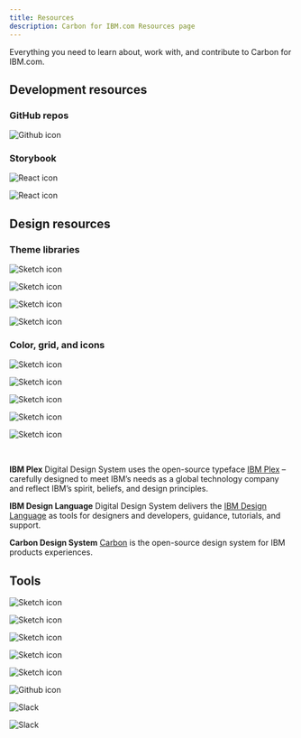 ```yaml
---
title: Resources
description: Carbon for IBM.com Resources page
---
```


<PageDescription>

Everything you need to learn about, work with, and contribute to Carbon for IBM.com.

</PageDescription>

## Development resources

### GitHub repos
<Row className="resource-card-group">
  <Column colMd={4} colLg={4} noGutterSm>
<ResourceCard
  subTitle="Carbon for IBM.com"
  href="https://github.com/carbon-design-system/ibm-dotcom-library/issues/new?labels=bug&template=bug_report.md"
>

![Github icon](./../../images/icon/github-icon.svg)
</ResourceCard>
  </Column>
</Row>

### Storybook

<Row className="resource-card-group">
  <Column colMd={4} colLg={4} noGutterSm>
<ResourceCard
  subTitle="Carbon for IBM.com React Storybook"
  href="https://ibmdotcom-react.netlify.com/?path=/story/dotcom-shell--default"
>

![React icon](./../../images/icon/react-icon.svg)

</ResourceCard>
  </Column>
  <Column colMd={4} colLg={4} noGutterSm>
<ResourceCard
  subTitle="IBM.com Pattern React Storybook (experimental)"
  href="https://github.com/carbon-design-system/ibm-dotcom-library/issues/new/choose"
>

![React icon](../../images/icon/react-icon.svg)

</ResourceCard>
  </Column>
</Row>

## Design resources

### Theme libraries

<Row className="resource-card-group">
  <Column colMd={4} colLg={4} noGutterSm>
    <ResourceCard
      subTitle="White theme"
      href="https://www.carbondesignsystem.com"
    >

![Sketch icon](../../images/sketch-symbol.svg)

</ResourceCard>
  </Column>
  
<Column colMd={4} colLg={4} noGutterSm>
<ResourceCard
    subTitle="Gray 10 theme (Coming Soon)"
    aspectRatio="2:1"
    disabled
    href="#"
>

![Sketch icon](../../images/sketch-symbol.svg)
</ResourceCard>
  </Column>

<Column colMd={4} colLg={4} noGutterSm>
  <ResourceCard
    subTitle="Gray 90 theme (Coming Soon)"
    aspectRatio="2:1"
    disabled
    href="#"
  >

![Sketch icon](../../images/sketch-symbol.svg)

</ResourceCard>
</Column> 
<Column colMd={4} colLg={4} noGutterSm>
  <ResourceCard
    subTitle="Gray 100 theme (Coming Soon)"
    aspectRatio="2:1"
    disabled
    href="#"
  >

![Sketch icon](../../images/sketch-symbol.svg)
</ResourceCard>
</Column>
</Row>

### Color, grid, and icons

<Row className="resource-card-group">
  
  <Column colMd={4} colLg={4} noGutterSm>
<ResourceCard
  subTitle="RGB color palettes (.clr)"
  href="https://github.com/carbon-design-system/carbon/raw/master/packages/colors/artifacts/IBM_Colors.zip"
>

![Sketch icon](../../images/ase_logo.svg)
      
</ResourceCard>
  </Column>
  
  <Column colMd={4} colLg={4} noGutterSm>
<ResourceCard
  subTitle="IBM Design Language library"
  href="sketch://add-library/cloud/nwqmk"
>

![Sketch icon](../../images/sketch-symbol.svg)
      
</ResourceCard>
  </Column>
  
  <Column colMd={4} colLg={4} noGutterSm>
<ResourceCard
  subTitle="IBM Icons (16px, 20px) library"
  href="sketch://add-library/cloud/KW2yr"
>

![Sketch icon](../../images/sketch-symbol.svg)
      
</ResourceCard>
  </Column>
  
  <Column colMd={4} colLg={4} noGutterSm>
<ResourceCard
  subTitle="IBM Icons (24px, 32px) library"
  href="sketch://add-library/cloud/2bwkM"
>

![Sketch icon](../../images/sketch-symbol.svg)
      
</ResourceCard>
  </Column>
  
  <Column colMd={4} colLg={4} noGutterSm>
    <ResourceCard
        subTitle="IBM Grid template"
        actionIcon="download"
        aspectRatio="2:1"
        href="https://sketch.cloud/s/ngV7z"
    >

![Sketch icon](../../images/sketch-symbol.svg)
    
  </ResourceCard>
</Column>
  
</Row>

<br/>

**IBM Plex**
Digital Design System uses the open-source typeface [IBM Plex](https://github.com/ibm/plex) – carefully designed to meet IBM’s needs as a global technology company and reflect IBM’s spirit, beliefs, and design principles.

**IBM Design Language**
Digital Design System delivers the [IBM Design Language](https://www.ibm.com/design/language/) as tools for designers and developers, guidance, tutorials, and support. 

**Carbon Design System**
[Carbon](https://www.carbondesignsystem.com) is the open-source design system for IBM products experiences. 

## Tools

<Row className="resource-card-group">
  
  <Column colMd={4} colLg={4} noGutterSm>
<ResourceCard
  subTitle="IBM research data base"
  href="https://www.ibm.com/standards/web/research/"
>

![Sketch icon](../../images/bee_icon.svg)
      
</ResourceCard>
  </Column>
  
  <Column colMd={4} colLg={4} noGutterSm>
<ResourceCard
  subTitle="IBM style guideline"
  href="https://apps.na.collabserv.com/communities/service/html/communitystart?communityUuid=279b622e-3902-4086-9cc7-6c07d8d2d745"
>

![Sketch icon](../../images/bee_icon.svg)
      
</ResourceCard>
  </Column>

  <Column colMd={4} colLg={4} noGutterSm>
<ResourceCard
  subTitle="Color contrast checker"
  href="https://marijohannessen.github.io/color-contrast-checker/"
>

![Sketch icon](../../images/color-contrast-icon.svg)
      
</ResourceCard>
  </Column>
  
  <Column colMd={4} colLg={4} noGutterSm>
<ResourceCard
  subTitle="IBM accessibility"
  href="https://w3.ibm.com/able/"
>

![Sketch icon](../../images/bee_icon.svg)
      
</ResourceCard>
  </Column>
  
  <Column colMd={4} colLg={4} noGutterSm>
<ResourceCard
  subTitle="Review design on Wake"
  href="https://ibm.wake.com/space/37"
>

![Sketch icon](../../images/wake_logo.svg)
      
</ResourceCard>
    
  </Column>
  
  <Column colMd={4} colLg={4} noGutterSm>
    <ResourceCard
      subTitle="Drupal guideline"
      href="https://www.carbondesignsystem.com"
    >

![Github icon](../../images/icon/drupal_logo.svg)
      
</ResourceCard>
  </Column>
  
  <Column colMd={4} colLg={4} noGutterSm>
    <ResourceCard
      subTitle="Talk tech at #digital-design-adopters-dev"
      href="https://cognitive-app.slack.com/archives/CNEG9HNBW"
    >

![Slack](../../images/icon/slack-mark.svg)
      
</ResourceCard>
  </Column>
  
  <Column colMd={4} colLg={4} noGutterSm>
    <ResourceCard
      subTitle="Talk design at #digital-design-adopters-designer"
      href="https://cognitive-app.slack.com/archives/GNKN3G37F"
    >

![Slack](../../images/icon/slack-mark.svg)
      
</ResourceCard>
  </Column>
</Row>


